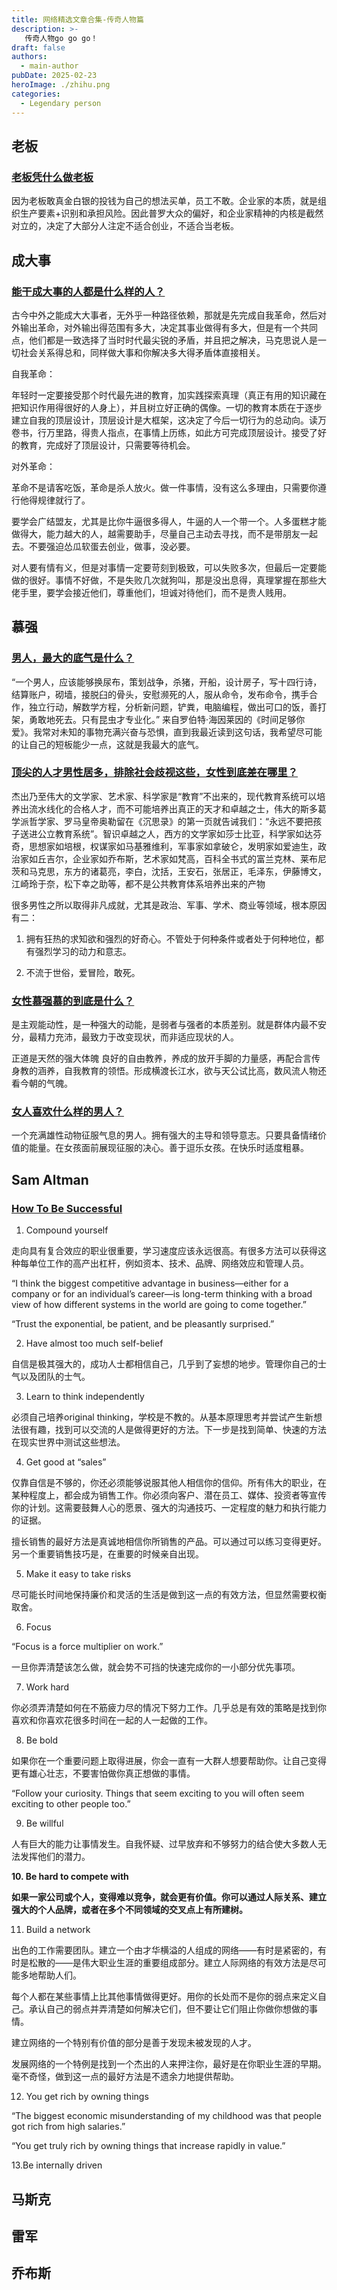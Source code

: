 ```yaml
---
title: 网络精选文章合集-传奇人物篇
description: >-
   传奇人物go go go！
draft: false
authors:
  - main-author
pubDate: 2025-02-23
heroImage: ./zhihu.png
categories:
  - Legendary person
---
```


## 老板

### [老板凭什么做老板](https://www.zhihu.com/question/20272786/answer/2943607525)

因为老板敢真金白银的投钱为自己的想法买单，员工不敢。企业家的本质，就是组织生产要素+识别和承担风险。因此普罗大众的偏好，和企业家精神的内核是截然对立的，决定了大部分人注定不适合创业，不适合当老板。

## 成大事

### [能干成大事的人都是什么样的人？](https://www.zhihu.com/question/426658242/answer/3594059857)

古今中外之能成大大事者，无外乎一种路径依赖，那就是先完成自我革命，然后对外输出革命，对外输出得范围有多大，决定其事业做得有多大，但是有一个共同点，他们都是一致选择了当时时代最尖锐的矛盾，并且把之解决，马克思说人是一切社会关系得总和，同样做大事和你解决多大得矛盾体直接相关。

自我革命：

年轻时一定要接受那个时代最先进的教育，加实践探索真理（真正有用的知识藏在把知识作用得很好的人身上），并且树立好正确的偶像。一切的教育本质在于逐步建立自我的顶层设计，顶层设计是大框架，这决定了今后一切行为的总动向。读万卷书，行万里路，得贵人指点，在事情上历练，如此方可完成顶层设计。接受了好的教育，完成好了顶层设计，只需要等待机会。

对外革命：

革命不是请客吃饭，革命是杀人放火。做一件事情，没有这么多理由，只需要你遵行他得规律就行了。

要学会广结盟友，尤其是比你牛逼很多得人，牛逼的人一个带一个。人多蛋糕才能做得大，能力越大的人，越需要助手，尽量自己主动去寻找，而不是带朋友一起去。不要强迫怂瓜软蛋去创业，做事，没必要。

对人要有情有义，但是对事情一定要苛刻到极致，可以失败多次，但最后一定要能做的很好。事情不好做，不是失败几次就狗叫，那是没出息得，真理掌握在那些大佬手里，要学会接近他们，尊重他们，坦诚对待他们，而不是贵人贱用。

## 慕强

### [男人，最大的底气是什么？](https://www.zhihu.com/question/619533029/answer/3244695574)

“一个男人，应该能够换尿布，策划战争，杀猪，开船，设计房子，写十四行诗，结算账户，砌墙，接脱臼的骨头，安慰濒死的人，服从命令，发布命令，携手合作，独立行动，解数学方程，分析新问题，铲粪，电脑编程，做出可口的饭，善打架，勇敢地死去。只有昆虫才专业化。” 来自罗伯特·海因莱因的《时间足够你爱》。我常对未知的事物充满兴奋与恐惧，直到我最近读到这句话，我希望尽可能的让自己的短板能少一点，这就是我最大的底气。

### [顶尖的人才男性居多，排除社会歧视这些，女性到底差在哪里？](https://www.zhihu.com/question/21680071/answer/621942067)

杰出乃至伟大的文学家、艺术家、科学家是“教育”不出来的，现代教育系统可以培养出流水线化的合格人才，而不可能培养出真正的天才和卓越之士，伟大的斯多葛学派哲学家、罗马皇帝奥勒留在《沉思录》的第一页就告诫我们：“永远不要把孩子送进公立教育系统”。智识卓越之人，西方的文学家如莎士比亚，科学家如达芬奇，思想家如培根，权谋家如马基雅维利，军事家如拿破仑，发明家如爱迪生，政治家如丘吉尔，企业家如乔布斯，艺术家如梵高，百科全书式的富兰克林、莱布尼茨和马克思，东方的诸葛亮，李白，沈括，王安石，张居正，毛泽东，伊藤博文，江崎玲于奈，松下幸之助等，都不是公共教育体系培养出来的产物

很多男性之所以取得非凡成就，尤其是政治、军事、学术、商业等领域，根本原因有二：

1. 拥有狂热的求知欲和强烈的好奇心。不管处于何种条件或者处于何种地位，都有强烈学习的动力和意志。

2. 不流于世俗，爱冒险，敢死。

### [女性慕强慕的到底是什么？](https://www.zhihu.com/question/639909397/answer/3518229632)

是主观能动性，是一种强大的动能，是弱者与强者的本质差别。就是群体内最不安分，最精力充沛，最致力于改变现状，而非适应现状的人。

正道是天然的强大体魄 良好的自由教养，养成的放开手脚的力量感，再配合言传身教的涵养，自我教育的领悟。形成横渡长江水，欲与天公试比高，数风流人物还看今朝的气魄。

### [女人喜欢什么样的男人？](https://www.zhihu.com/question/19862478/answer/3377086184)

一个充满雄性动物征服气息的男人。拥有强大的主导和领导意志。只要具备情绪价值的能量。在女孩面前展现征服的决心。善于逗乐女孩。在快乐时适度粗暴。

## Sam Altman

### [How To Be Successful](https://blog.samaltman.com/how-to-be-successful)

1. Compound yourself

走向具有复合效应的职业很重要，学习速度应该永远很高。有很多方法可以获得这种每单位工作的高产出杠杆，例如资本、技术、品牌、网络效应和管理人员。

“I think the biggest competitive advantage in business—either for a company or for an individual’s career—is long-term thinking with a broad view of how different systems in the world are going to come together.”

“Trust the exponential, be patient, and be pleasantly surprised.”

2. Have almost too much self-belief

自信是极其强大的，成功人士都相信自己，几乎到了妄想的地步。管理你自己的士气以及团队的士气。

3. Learn to think independently

必须自己培养original thinking，学校是不教的。从基本原理思考并尝试产生新想法很有趣，找到可以交流的人是做得更好的方法。下一步是找到简单、快速的方法在现实世界中测试这些想法。

4. Get good at “sales”

仅靠自信是不够的，你还必须能够说服其他人相信你的信仰。所有伟大的职业，在某种程度上，都会成为销售工作。你必须向客户、潜在员工、媒体、投资者等宣传你的计划。这需要鼓舞人心的愿景、强大的沟通技巧、一定程度的魅力和执行能力的证据。

擅长销售的最好方法是真诚地相信你所销售的产品。可以通过可以练习变得更好。另一个重要销售技巧是，在重要的时候亲自出现。

5. Make it easy to take risks

尽可能长时间地保持廉价和灵活的生活是做到这一点的有效方法，但显然需要权衡取舍。

6. Focus

“Focus is a force multiplier on work.”

一旦你弄清楚该怎么做，就会势不可挡的快速完成你的一小部分优先事项。

7. Work hard

你必须弄清楚如何在不筋疲力尽的情况下努力工作。几乎总是有效的策略是找到你喜欢和你喜欢花很多时间在一起的人一起做的工作。

8. Be bold

如果你在一个重要问题上取得进展，你会一直有一大群人想要帮助你。让自己变得更有雄心壮志，不要害怕做你真正想做的事情。

“Follow your curiosity. Things that seem exciting to you will often seem exciting to other people too.”

9. Be willful

人有巨大的能力让事情发生。自我怀疑、过早放弃和不够努力的结合使大多数人无法发挥他们的潜力。

**10. Be hard to compete with**

**如果一家公司或个人，变得难以竞争，就会更有价值。你可以通过人际关系、建立强大的个人品牌，或者在多个不同领域的交叉点上有所建树。**

11. Build a network

出色的工作需要团队。建立一个由才华横溢的人组成的网络——有时是紧密的，有时是松散的——是伟大职业生涯的重要组成部分。建立人际网络的有效方法是尽可能多地帮助人们。

每个人都在某些事情上比其他事情做得更好。用你的长处而不是你的弱点来定义自己。承认自己的弱点并弄清楚如何解决它们，但不要让它们阻止你做你想做的事情。

建立网络的一个特别有价值的部分是善于发现未被发现的人才。

发展网络的一个特例是找到一个杰出的人来押注你，最好是在你职业生涯的早期。毫不奇怪，做到这一点的最好方法是不遗余力地提供帮助。

12. You get rich by owning things

“The biggest economic misunderstanding of my childhood was that people got rich from high salaries.”

“You get truly rich by owning things that increase rapidly in value.”

13.Be internally driven





## 马斯克

## 雷军

## 乔布斯